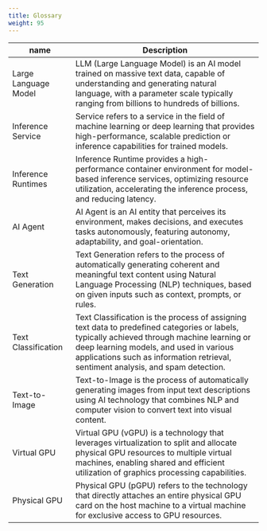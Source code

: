 ```yaml
---
title: Glossary
weight: 95
---
```


| name | Description |
| --- | --- |
| Large Language Model | LLM (Large Language Model) is an AI model trained on massive text data, capable of understanding and generating natural language, with a parameter scale typically ranging from billions to hundreds of billions. |
| Inference Service | Service refers to a service in the field of machine learning or deep learning that provides high-performance, scalable prediction or inference capabilities for trained models. |
| Inference Runtimes | Inference Runtime provides a high-performance container environment for model-based inference services, optimizing resource utilization, accelerating the inference process, and reducing latency. |
| AI Agent | AI Agent is an AI entity that perceives its environment, makes decisions, and executes tasks autonomously, featuring autonomy, adaptability, and goal-orientation. |
| Text Generation | Text Generation refers to the process of automatically generating coherent and meaningful text content using Natural Language Processing (NLP) techniques, based on given inputs such as context, prompts, or rules. |
| Text Classification | Text Classification is the process of assigning text data to predefined categories or labels, typically achieved through machine learning or deep learning models, and used in various applications such as information retrieval, sentiment analysis, and spam detection. |
| Text-to-Image | Text-to-Image is the process of automatically generating images from input text descriptions using AI technology that combines NLP and computer vision to convert text into visual content. |
| Virtual GPU | Virtual GPU (vGPU) is a technology that leverages virtualization to split and allocate physical GPU resources to multiple virtual machines, enabling shared and efficient utilization of graphics processing capabilities. |
| Physical GPU | Physical GPU (pGPU) refers to the technology that directly attaches an entire physical GPU card on the host machine to a virtual machine for exclusive access to GPU resources. |
